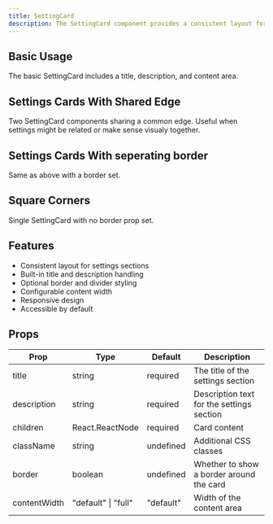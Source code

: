```yaml
---
title: SettingCard
description: The SettingCard component provides a consistent layout for settings sections in your application. It includes a title, description, and content area with optional styling options.
---
```


## Basic Usage

The basic SettingCard includes a title, description, and content area.

<SettingsCardBasic />

## Settings Cards With Shared Edge

Two SettingCard components sharing a common edge. Useful when settings might be related or make sense visualy together. 

<SettingsCardsWithSharedEdge />

## Settings Cards With seperating border

Same as above with a border set. 

<SettingsCardsWithDivider />

## Square Corners

Single SettingCard with no border prop set. 

<SettingsCardsWithSquareEdge />

## Features

- Consistent layout for settings sections
- Built-in title and description handling
- Optional border and divider styling
- Configurable content width
- Responsive design
- Accessible by default

## Props

| Prop | Type | Default | Description |
|------|------|---------|-------------|
| title | string | required | The title of the settings section |
| description | string | required | Description text for the settings section |
| children | React.ReactNode | required | Card content |
| className | string | undefined | Additional CSS classes |
| border | boolean | undefined | Whether to show a border around the card |
| contentWidth | "default" \| "full" | "default" | Width of the content area |

